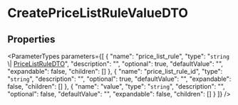 
# CreatePriceListRuleValueDTO

## Properties

<ParameterTypes parameters={[
  {
    "name": "price_list_rule",
    "type": "`string` \\| [PriceListRuleDTO](types.PriceListRuleDTO.mdx)",
    "description": "",
    "optional": true,
    "defaultValue": "",
    "expandable": false,
    "children": []
  },
  {
    "name": "price_list_rule_id",
    "type": "`string`",
    "description": "",
    "optional": true,
    "defaultValue": "",
    "expandable": false,
    "children": []
  },
  {
    "name": "value",
    "type": "`string`",
    "description": "",
    "optional": false,
    "defaultValue": "",
    "expandable": false,
    "children": []
  }
]} />

